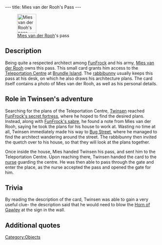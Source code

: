 ---
title: Mies van der Rooh's Pass
---

[[Image:Architects_pass.png|right|62px|frame|[[Mies van der Rooh]]'s pass]]

{{Quote|
Quote=M. Mies van der Rooh's pass. This pass will grant you access to the Teleportation Center. You will still have to use Gawley's Horn on the left, after the first guard post.|
Character=Official description}}

==Description==
Being quite a respected architect among [[FunFrock]] and his army, [[Mies van der Rooh]] owns this pass. This small card grants him access to the [[Teleportation Centre]] at [[Brundle Island]]. The [[rabbibunny]] usually keeps this pass at his desk, on which he also draws his architecture plans. The card itself contains a photo of Mies van der Rooh, as well as his personal details.

==Role in Twinsen's adventure==
Searching for the plans of the Teleportation Centre, [[Twinsen]] reached [[FunFrock's secret fortress]], where he hoped to find the desired plans. Instead, along with [[FunFrock's sabre]], he found a note from Mies van der Rooh, saying he took the plans for his house to work at. Wasting no time at all, Twinsen immediately made his way to [[Bug Street]], where he managed to find the architect wandering around the street. The rabbibunny then invited the quetch over to his house, so that they will look at the plans together.

Once inside the house, Mies handed Twinsen his pass, and sent him to the Teleportation Centre. Upon reaching there, Twinsen handed the card to the [[nurse]] guarding the centre. He was then able to pass through the gate and enter the place, as the nurse accepted the pass and opened the gate for him.

==Trivia==
By reading the description of the card, Twinsen was able to gain a very useful clue- the description said that he would need to blow the [[Horn of Gawley]] at the sign in the wall.

==Additional quotes==
{{Quote|
Quote=You will need my card to get into the center. It is on the drawing table. If you do succeed in catching this vandal with his weird Horn, I would appreciate it if you would kick his rear end for me!|
Character=Mies van der Rooh}}

[[Category:Objects]]